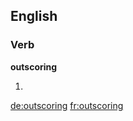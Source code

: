 ==English==

===Verb===
'''outscoring'''

# {{present participle of|outscore}}

[[de:outscoring]]
[[fr:outscoring]]